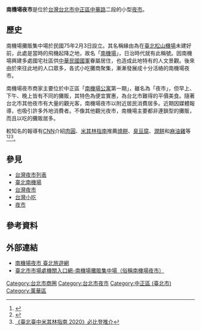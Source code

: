 {{expand|time=2012-07-11T09:32:12+00:00}}
{{Infobox retail market
| retail_market_name = 南機場夜市<br>Nanjichang Night Market
| image              = Nan Ji Chang Night Market sign 20151106 night.jpg
| image_width        = 
| caption            = 南機場夜市霓虹燈標誌夜景
| location           = 
| coordinates        = 
| address            = {{ROC-TWN}}<br>[[臺北市|臺北市]][[中正區_(臺北市)|中正區]][[中華路_(臺北市)|中華路]]二段307巷至315巷 
| opening_date       = 
| closing_date       = 
| developer          = 
| manager            = 
| owner              = 攤商自治會會長或經營主體：林督欽
| architect          = 
| environment_type   = 
| goods_sold         = 夜市小吃
| normal_market_days = 
| number_of_tenants  = 
| floor_area         = 
| parking            = 莒光立體停車場[機械]：汽車123位<br>中華路二段、南海路交叉口<br>青年公園地下停車場
| website            = 
| belowstyle         = 
| footnotes          = 休市日：<br>無<br>營業時間：<br>上午5時至凌晨0時
}}
'''南機場夜市'''是位於[[台灣|台灣]][[台北市|台北市]][[中正區_(臺北市)|中正區]][[中華路_(臺北市)|中華路]]二段的小型[[夜市|夜市]]。

== 歷史 ==
南機場攤販集中場於民國75年2月3日設立。其名稱緣由為在[[臺北松山機場|臺北松山機場]]未建好前，此處是當時的飛機起降之地，故名「[[臺北南機場|南機場]]」，日治時代就有此稱號。因南機場興建多處國宅社區供[[中華民國國軍|中華民國國軍]]眷屬居住，也造成此地特有的人文景觀。後來由於來往此地的人口眾多，各式小吃攤商聚集，漸漸發展成十分活絡的南機場夜市。

南機場夜市商家主要位於中正區「[[南機場國民住宅|南機場公寓]]第一期」，雖名為「夜市」，但早上、下午、晚上皆有不同的攤販，其特色為便宜實惠，為台北市難得的平價美食。隨著台北市其他夜市有大量的觀光客，南機場夜市以附近居民消費居多。近期因媒體報導，也吸引許多外地消費者。不像其他觀光夜市，南機場主要都非連鎖型的攤販，而且以吃的攤販居多。

較知名的報導有[[CNN|CNN]]介紹[[肉圓|肉圓]]、[[米其林指南|米其林指南]]推薦[[燒餅|燒餅]]、[[臭豆腐|臭豆腐]]、[[潤餅|潤餅]]和[[麻油雞|麻油雞]]等<ref>{{Cite web |url=https://d3h1lg3ksw6i6b.cloudfront.net/media/pdf/Michelin%20Guide%20Taipei%202018%20Bib%20Gourmand%20Table.pdf |title=《米其林指南臺北 2018》必比登推介美食名單 |access-date=2018-04-17 |archive-date=2020-11-09 |archive-url=https://web.archive.org/web/20201109040250/https://d3h1lg3ksw6i6b.cloudfront.net/media/pdf/Michelin%20Guide%20Taipei%202018%20Bib%20Gourmand%20Table.pdf |dead-url=no }}</ref><ref>{{Cite web |url=https://guide.michelin.com/tw/taipei/news-and-views/michelin-guide-taipei-2019-bib-gourmand-selection-street-foods/news |title=《米其林指南臺北 2019》必比登推介——夜市街頭小吃出爐 |access-date=2019-04-10 |archive-date=2019-04-10 |archive-url=https://web.archive.org/web/20190410060144/https://guide.michelin.com/tw/taipei/news-and-views/michelin-guide-taipei-2019-bib-gourmand-selection-street-foods/news |dead-url=no }}</ref><ref>
[https://guide.michelin.com/tw/zh_TW/taipei-region/taipei/article/dining-out/4-new-bib-gourmand-street-food-taipei-2020 《臺北臺中米其林指南 2020》必比登推介]</ref>。

== 參見 ==
*[[台灣夜市列表|台灣夜市列表]]
*[[臺北南機場|臺北南機場]]
* [[台灣夜市|台灣夜市]]
* [[台灣小吃|台灣小吃]]
* [[夜市|夜市]]

== 參考資料 ==
{{Reflist}}

== 外部連結 ==
*[https://www.travel.taipei/zh-tw/attraction/details/1564 南機場夜市  臺北旅遊網]{{Wayback|url=https://www.travel.taipei/zh-tw/attraction/details/1564 |date=20190108100813 }}
*[https://www.tcma.gov.taipei/News_Content.aspx?n=FAC14AD2DE4E01A4&sms=32F7BA052C5CA548&s=8B537F8C6C708E0E 臺北市市場處機關入口網-南機場攤販集中場（俗稱南機場夜市）] {{Wayback|url=https://www.tcma.gov.taipei/News_Content.aspx?n=FAC14AD2DE4E01A4&sms=32F7BA052C5CA548&s=8B537F8C6C708E0E |date=20201020200341 }}

{{commons category|Nan Ji Chang Night Market}}
{{臺北市商圈}}

[[Category:台北市商圈|Category:台北市商圈]]
[[Category:台北市夜市|Category:台北市夜市]]
[[Category:中正區_(臺北市)|Category:中正區 (臺北市)]]
[[Category:萬華區|Category:萬華區]]